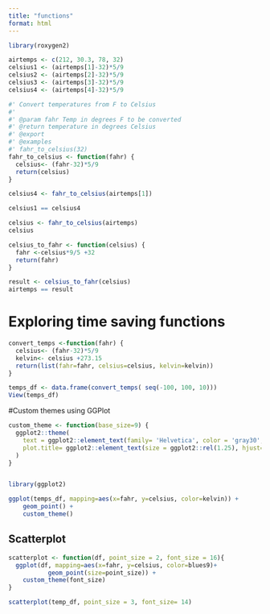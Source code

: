```yaml
---
title: "functions"
format: html
---
```

```r
library(roxygen2)
```


```r
airtemps <- c(212, 30.3, 78, 32)
celsius1 <- (airtemps[1]-32)*5/9
celsius2 <- (airtemps[2]-32)*5/9
celsius3 <- (airtemps[3]-32)*5/9
celsius4 <- (airtemps[4]-32)*5/9
```

```r
#' Convert temperatures from F to Celsius
#' 
#' @param fahr Temp in degrees F to be converted
#' @return temperature in degrees Celsius
#' @export 
#' @examples 
#' fahr_to_celsius(32)
fahr_to_celsius <- function(fahr) {
  celsius<- (fahr-32)*5/9
  return(celsius)
}

celsius4 <- fahr_to_celsius(airtemps[1])
```

```r
celsius1 == celsius4
```

```r
celsius <- fahr_to_celsius(airtemps)
celsius
```

```r
celsius_to_fahr <- function(celsius) {
  fahr <-celsius*9/5 +32
  return(fahr)
}

result <- celsius_to_fahr(celsius)
airtemps == result
```


# Exploring time saving functions
```r
convert_temps <-function(fahr) {
  celsius<- (fahr-32)*5/9
  kelvin<- celsius +273.15
  return(list(fahr=fahr, celsius=celsius, kelvin=kelvin))
}

temps_df <- data.frame(convert_temps( seq(-100, 100, 10)))
View(temps_df)

```


#Custom themes using GGPlot

```r
custom_theme <- function(base_size=9) {
  ggplot2::theme(
    text = ggplot2::element_text(family= 'Helvetica', color = 'gray30', size= 6),
    plot.title= ggplot2::element_text(size = ggplot2::rel(1.25), hjust=0.5, size=6)
  )
}


library(ggplot2)

ggplot(temps_df, mapping=aes(x=fahr, y=celsius, color=kelvin)) +
    geom_point() +
    custom_theme()
```

## Scatterplot 

```r
scatterplot <- function(df, point_size = 2, font_size = 16){
  ggplot(df, mapping=aes(x=fahr, y=celsius, color=blues9)+
           geom_point(size=point_size)) +
    custom_theme(font_size)
}

scatterplot(temp_df, point_size = 3, font_size= 14)
```

